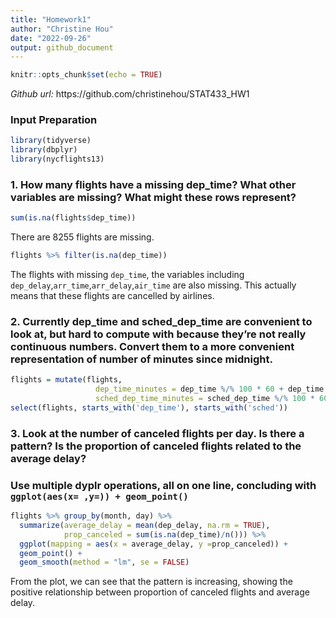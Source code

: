 ```yaml
---
title: "Homework1"
author: "Christine Hou"
date: "2022-09-26"
output: github_document
---
```


```r
knitr::opts_chunk$set(echo = TRUE)
```

*Github url:* https://github.com/christinehou/STAT433_HW1

### Input Preparation

```r
library(tidyverse)
library(dbplyr)
library(nycflights13)
```


### 1. How many flights have a missing dep_time? What other variables are missing? What might these rows represent?

```r
sum(is.na(flights$dep_time))
```

There are 8255 flights are missing.

```r
flights %>% filter(is.na(dep_time))
```

The flights with missing `dep_time`, the variables including `dep_delay`,`arr_time`,`arr_delay`,`air_time` are also missing. This actually means that these flights are cancelled by airlines. 

### 2. Currently dep_time and sched_dep_time are convenient to look at, but hard to compute with because they’re not really continuous numbers. Convert them to a more convenient representation of number of minutes since midnight.

```r
flights = mutate(flights,
                   dep_time_minutes = dep_time %/% 100 * 60 + dep_time %% 100,
                   sched_dep_time_minutes = sched_dep_time %/% 100 * 60 + sched_dep_time %% 100)
select(flights, starts_with('dep_time'), starts_with('sched'))
```

### 3. Look at the number of canceled flights per day. Is there a pattern? Is the proportion of canceled flights related to the average delay? 
### Use multiple dyplr operations, all on one line, concluding with `ggplot(aes(x= ,y=)) + geom_point()`

```r
flights %>% group_by(month, day) %>%
  summarize(average_delay = mean(dep_delay, na.rm = TRUE),
            prop_canceled = sum(is.na(dep_time)/n())) %>%
  ggplot(mapping = aes(x = average_delay, y =prop_canceled)) +
  geom_point() +
  geom_smooth(method = "lm", se = FALSE)
```

From the plot, we can see that the pattern is increasing, showing the positive relationship between proportion of canceled flights and average delay.


